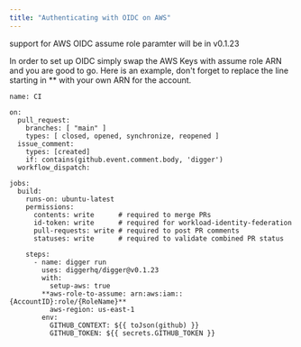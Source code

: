 ```yaml
---
title: "Authenticating with OIDC on AWS"
---
```


support for AWS OIDC assume role paramter will be in v0.1.23

In order to set up OIDC simply swap the AWS Keys with assume role ARN and you are good to go. Here is an example, don't forget to replace the line starting in \*\* with your own ARN for the account.

```
name: CI

on:
  pull_request:
    branches: [ "main" ]
    types: [ closed, opened, synchronize, reopened ]
  issue_comment:
    types: [created]
    if: contains(github.event.comment.body, 'digger')
  workflow_dispatch:

jobs:
  build:
    runs-on: ubuntu-latest
    permissions:    
      contents: write      # required to merge PRs
      id-token: write      # required for workload-identity-federation
      pull-requests: write # required to post PR comments
      statuses: write      # required to validate combined PR status

    steps:
      - name: digger run
        uses: diggerhq/digger@v0.1.23
        with:
          setup-aws: true
        **aws-role-to-assume: arn:aws:iam::{AccountID}:role/{RoleName}**
          aws-region: us-east-1
        env:
          GITHUB_CONTEXT: ${{ toJson(github) }}
          GITHUB_TOKEN: ${{ secrets.GITHUB_TOKEN }}
```
